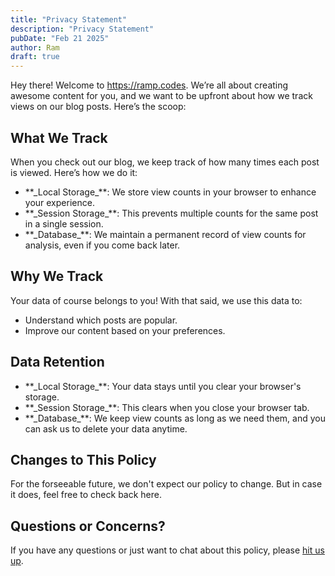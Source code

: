 ```yaml
---
title: "Privacy Statement"
description: "Privacy Statement"
pubDate: "Feb 21 2025"
author: Ram
draft: true
---
```

Hey there! Welcome to <span class="border-b-2 border-dashed border-redir text-redir font-bold"><a href="https://ramp.codes">https://ramp.codes</a></span>. We’re all about creating awesome content for you, and we want to be upfront about how we track views on our blog posts. Here’s the scoop:

<h2 class = "font-serif text-link">What We Track</h2>

When you check out our blog, we keep track of how many times each post is viewed. Here’s how we do it:

<ul
    class="mt-1 list-['–'] pl-4 pr-8 text-justify font-sans text-md leading-snug text-body sublist"
>
    <li class="pl-2 text-md">**_Local Storage_**: We store view counts in your browser to enhance your experience.</li>
    <li class="pl-2 pt-[0.3rem]">**_Session Storage_**: This prevents multiple counts for the same post in a single session.</li>
    <li class="pl-2 pt-[0.3rem]">**_Database_**: We maintain a permanent record of view counts for analysis, even if you come back later.</li>
</ul>

<h2 class = "font-serif text-link">Why We Track</h2>

Your data of course belongs to you! With that said, we use this data to:

<ul
    class="mt-1 list-['–'] pl-4 pr-8 text-justify font-sans text-md leading-snug text-body sublist"
>
    <li class="pl-2">Understand which posts are popular.</li>
    <li class="pl-2 pt-[0.3rem]">Improve our content based on your preferences.</li>
</ul>

<h2 class = "font-serif text-link">Data Retention</h2>

<ul
    class="mt-1 list-['–'] pl-4 pr-8 text-justify font-sans text-md leading-snug text-body sublist"
>
    <li class="pl-2">**_Local Storage_**: Your data stays until you clear your browser's storage.</li>
    <li class="pl-2 pt-[0.3rem]">**_Session Storage_**: This clears when you close your browser tab.</li>
    <li class="pl-2 pt-[0.3rem]">**_Database_**: We keep view counts as long as we need them, and you can ask us to delete your data anytime.</li>
</ul>

<h2 class = "font-serif text-link">Changes to This Policy</h2>

For the forseeable future, we don't expect our policy to change. But in case it does, feel free to check back here.

<h2 class = "font-serif text-link">Questions or Concerns?</h2>

If you have any questions or just want to chat about this policy, please <span class="border-b-2 border-dashed border-redir text-redir font-bold"><a href="mailto:rpartha1@pm.me">hit us up</a></span>.
